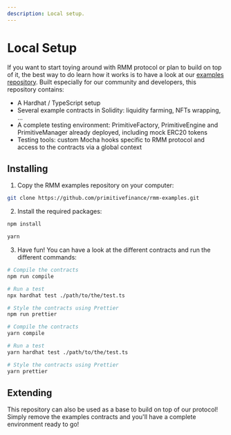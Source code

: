 ```yaml
---
description: Local setup.
---
```



# Local Setup

If you want to start toying around with RMM protocol or plan to build on top of it, the best way to do learn how it works is to have a look at our [examples repository](https://github.com/primitivefinance/rmm-examples). Built especially for our community and developers, this repository contains:
- A Hardhat / TypeScript setup
- Several example contracts in Solidity: liquidity farming, NFTs wrapping, ...
- A complete testing environment: PrimitiveFactory, PrimitiveEngine and PrimitiveManager already deployed, including mock ERC20 tokens
- Testing tools: custom Mocha hooks specific to RMM protocol and access to the contracts via a global context

## Installing

1. Copy the RMM examples repository on your computer:

```bash
git clone https://github.com/primitivefinance/rmm-examples.git
```

2. Install the required packages:

<Tabs>
  <TabItem value="npm" label="npm" default>

```bash
npm install
```

  </TabItem>
  <TabItem value="yarn" label="yarn" default>

```bash
yarn
```

  </TabItem>
</Tabs>

3. Have fun! You can have a look at the different contracts and run the different commands:

<Tabs>
  <TabItem value="npm" label="npm" default>

```bash
# Compile the contracts
npm run compile

# Run a test
npx hardhat test ./path/to/the/test.ts

# Style the contracts using Prettier
npm run prettier
```

  </TabItem>
  <TabItem value="yarn" label="yarn" default>

```bash
# Compile the contracts
yarn compile

# Run a test
yarn hardhat test ./path/to/the/test.ts

# Style the contracts using Prettier
yarn prettier
```

  </TabItem>
</Tabs>

## Extending

This repository can also be used as a base to build on top of our protocol! Simply remove the examples contracts and you'll have a complete environment ready to go!
